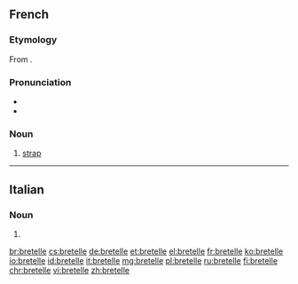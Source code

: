 ==French==

===Etymology===
From {{etyl|goh|fr}} {{term|brittil|lang=goh}}.

===Pronunciation===
* {{IPA|/bʁətɛl/|lang=fr}}
* {{audio|Fr-bretelle.ogg|Audio}}

===Noun===
{{fr-noun|f}}

# [[strap]]

----

==Italian==

===Noun===
{{head|it|plural}} {{f}}

# {{plural of|bretella|lang=it|nocat=1}}

[[br:bretelle]]
[[cs:bretelle]]
[[de:bretelle]]
[[et:bretelle]]
[[el:bretelle]]
[[fr:bretelle]]
[[ko:bretelle]]
[[io:bretelle]]
[[id:bretelle]]
[[it:bretelle]]
[[mg:bretelle]]
[[pl:bretelle]]
[[ru:bretelle]]
[[fi:bretelle]]
[[chr:bretelle]]
[[vi:bretelle]]
[[zh:bretelle]]